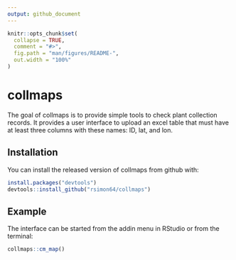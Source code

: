 ```yaml
---
output: github_document
---
```


<!-- README.md is generated from README.Rmd. Please edit that file -->

```r
knitr::opts_chunk$set(
  collapse = TRUE,
  comment = "#>",
  fig.path = "man/figures/README-",
  out.width = "100%"
)
```
# collmaps

The goal of collmaps is to provide simple tools to check plant collection records. It provides a user interface to upload an excel table that must have at least three columns with these names: ID, lat, and lon.



## Installation

You can install the released version of collmaps from github with:

``` r
install.packages("devtools")
devtools::install_github("rsimon64/collmaps")
```

## Example

The interface can be started from the addin menu in RStudio or from the terminal:

```r

collmaps::cm_map()

```

